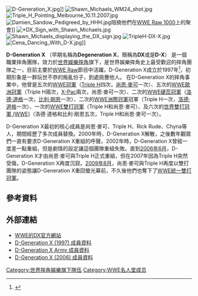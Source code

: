 {{Infobox Wrestling team
| name = D-Generation X
| image = DX Logo.png
| type = 團隊
| members = [[尚恩·麥可|尚恩·麥可]]（曾擔任隊長）<br/>[[Triple_H|Triple H]]（曾擔任隊長）<br/>[[比利·剛恩|比利·剛恩]]<br/>[[洛德·道格|洛德·道格]]<br/>
[[:肖恩·瓦特曼|X-Pac]]<br/>
| former_members = Chyna<br/>Rick Rude<br/>Tori<br/>[[小精靈_(摔角手)|小精靈]]<br/>
| othernames = Degeneration X<br/>DX<br/>D-X
| debut=1997年8月11日<ref name="dx1997">{{cite web|url=http://www.onlineworldofwrestling.com/profiles/d/dx-original.html|title=D-Generation X (1st Incarnation) Profile|accessdate=2008-01-18|publisher=Online World of Wrestling|archive-date=2011-09-07|archive-url=https://web.archive.org/web/20110907071006/http://www.onlineworldofwrestling.com/profiles/d/dx-original.html|dead-url=no}}</ref>
| disbanded=
| promotions= [[世界摔角娛樂|世界摔角娛樂]]
}}

[[File:D-Generation_X.jpg|thumb]]]]
[[File:Shawn_Michaels_WM24_shot.jpg|thumb]]
[[File:Triple_H_Pointing_Melbourne_10.11.2007.jpg|thumb]]
[[File:Damien_Sandow_Pedigreed_by_HHH.jpg|thumb]]阻撓他們在[[WWE_Raw_1000|WWE Raw 1000]]上的聚會]]
[[File:*DX_Sign_with_Shawn_Michaels.jpg|thumb]]
[[File:Shawn_Michaels_displaying_the_DX_sign.jpg|thumb]]
[[File:TripleH-DX-X.jpg|thumb]]
[[File:Cena_Dancing_With_D-X.jpg|thumb]]]]

'''D-Generation X''' （早期名稱為'''Degeneration X'''，簡稱為'''DX'''或是'''D-X'''） 是一個職業摔角團隊，效力於[[世界娛樂摔角|世界娛樂摔角]]旗下，是世界娛樂摔角史上最受歡迎的摔角團隊之一，目前主要於[[WWE_Raw|WWE Raw]]節目中活躍。D-Generation X成立於1997年<ref>{{cite web|url=http://www.wwe.com/inside/news/shouldhbkhangitup|title=Should HBK hang it up?|last=Zeigler|first=Zach|accessdate=2007-06-08|date=2007-06-07|publisher=[[World_Wrestling_Entertainment|World Wrestling Entertainment]]|archive-date=2007-06-09|archive-url=https://web.archive.org/web/20070609160426/http://www.wwe.com/inside/news/shouldhbkhangitup|dead-url=no}}</ref>，初期形象是一群玩世不恭的叛亂份子，到處挑釁他人。
在D-Generation X的摔角事業中，他曾是五次的[[WWE冠軍|WWE冠軍]]（[[Triple_H|Triple H]]四次，[[尚恩·麥可|尚恩·麥可]]一次）、五次的[[WWE歐洲冠軍|WWE歐洲冠軍]]（Triple H兩次，[[:肖恩·瓦特曼|X-Pac]]兩次，尚恩·麥可一次）、二次的[[WWE硬蕊冠軍|WWE硬蕊冠軍]]（[[洛德·道格|洛德·道格]]一次，[[比利·剛恩|比利·剛恩]]一次）、二次的[[WWE洲際冠軍|WWE洲際冠軍]]冠軍（Triple H一次，[[洛德·道格|洛德·道格]]一次）、一次的[[WWE雙打冠軍|WWE雙打冠軍]]（Triple H和尚恩·麥可）、及六次的[[世界雙打冠軍_(WWE)|世界雙打冠軍 (WWE)]]（洛德·道格和比利·剛恩五次，Triple H和尚恩·麥可一次）。


D-Generation X最初的核心成員是尚恩·麥可、Triple H、Rick Rude、Chyna等人，期間經歷了多次成員替換。2000年時，D-Generation X解散，之後數年觀眾們一直有要求D-Generation X重組的呼聲，2002年時，D-Generation X曾經一度差一點重組，但是劇情的設定讓這個團隊重組失敗。直到[[2006年6月|2006年6月]]，D-Generation X才由尚恩·麥可與Triple H正式重組，但在2007年因為Triple H突然受傷，D-Generation X再度沉寂。[[2009年8月|2009年8月]]，尚恩·麥可與Triple H再度以雙打團隊的姿態讓D-Generation X重回螢光幕前，不久後他們也奪下了[[WWE雙打冠軍|WWE統一雙打冠軍]]。

== 參考資料 ==
{{Reflist|2}}

== 外部連結 ==
* [http://www.wwe.com/superstars/dx WWE的DX官方網站]{{Wayback|url=http://www.wwe.com/superstars/dx |date=20090823083038 }}
* [http://www.onlineworldofwrestling.com/profiles/d/dx-original.html D-Generation X (1997) 成員資料]{{Wayback|url=http://www.onlineworldofwrestling.com/profiles/d/dx-original.html |date=20110907071006 }}
* [http://www.onlineworldofwrestling.com/profiles/d/dx-new.html D-Generation X Army 成員資料]{{Wayback|url=http://www.onlineworldofwrestling.com/profiles/d/dx-new.html |date=20110813140015 }}
* [http://www.onlineworldofwrestling.com/profiles/d/dx-2006.html D-Generation X (2006) 成員資料]{{Wayback|url=http://www.onlineworldofwrestling.com/profiles/d/dx-2006.html |date=20110611001239 }}

[[Category:世界摔角娛樂旗下隊伍|Category:世界摔角娛樂旗下隊伍]]
[[Category:WWE名人堂成员|Category:WWE名人堂成员]]